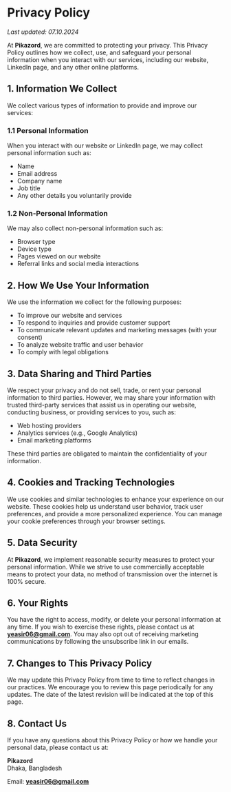 
# Privacy Policy

_Last updated: 07.10.2024_

At **Pikazord**, we are committed to protecting your privacy. This Privacy Policy outlines how we collect, use, and safeguard your personal information when you interact with our services, including our website, LinkedIn page, and any other online platforms.

## 1. Information We Collect
We collect various types of information to provide and improve our services:

### 1.1 Personal Information
When you interact with our website or LinkedIn page, we may collect personal information such as:
- Name
- Email address
- Company name
- Job title
- Any other details you voluntarily provide

### 1.2 Non-Personal Information
We may also collect non-personal information such as:
- Browser type
- Device type
- Pages viewed on our website
- Referral links and social media interactions

## 2. How We Use Your Information
We use the information we collect for the following purposes:
- To improve our website and services
- To respond to inquiries and provide customer support
- To communicate relevant updates and marketing messages (with your consent)
- To analyze website traffic and user behavior
- To comply with legal obligations

## 3. Data Sharing and Third Parties
We respect your privacy and do not sell, trade, or rent your personal information to third parties. However, we may share your information with trusted third-party services that assist us in operating our website, conducting business, or providing services to you, such as:
- Web hosting providers
- Analytics services (e.g., Google Analytics)
- Email marketing platforms

These third parties are obligated to maintain the confidentiality of your information.

## 4. Cookies and Tracking Technologies
We use cookies and similar technologies to enhance your experience on our website. These cookies help us understand user behavior, track user preferences, and provide a more personalized experience. You can manage your cookie preferences through your browser settings.

## 5. Data Security
At **Pikazord**, we implement reasonable security measures to protect your personal information. While we strive to use commercially acceptable means to protect your data, no method of transmission over the internet is 100% secure.

## 6. Your Rights
You have the right to access, modify, or delete your personal information at any time. If you wish to exercise these rights, please contact us at **yeasir06@gmail.com**. You may also opt out of receiving marketing communications by following the unsubscribe link in our emails.

## 7. Changes to This Privacy Policy
We may update this Privacy Policy from time to time to reflect changes in our practices. We encourage you to review this page periodically for any updates. The date of the latest revision will be indicated at the top of this page.

## 8. Contact Us
If you have any questions about this Privacy Policy or how we handle your personal data, please contact us at:

**Pikazord**  
Dhaka, Bangladesh

Email: **yeasir06@gmail.com**

